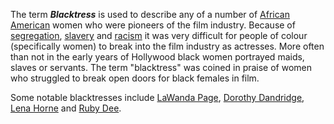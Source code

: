 The term '''''Blacktress''''' is used to describe any of a number of [[African American]] women who were pioneers of the film industry. Because of [[segregation]], [[slavery]] and [[racism]] it was very difficult for people of colour (specifically women) to break into the film industry as actresses. More often than not in the early years of Hollywood black women portrayed maids, slaves or servants. The term "blacktress" was coined in praise of women who struggled to break open doors for black females in film. 

Some notable blacktresses include [[LaWanda Page]], [[Dorothy Dandridge]], [[Lena Horne]] and [[Ruby Dee]].

{{stub}}